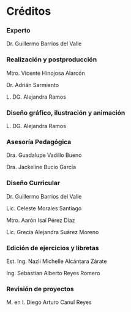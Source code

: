 # Créditos {.unnumbered}


### Experto 

Dr. Guillermo Barrios del Valle

### Realización y postproducción  

Mtro. Vicente Hinojosa Alarcón

Dr. Adrián Sarmiento

L. DG. Alejandra Ramos


### Diseño gráfico, ilustración y animación

L. DG. Alejandra Ramos

### Asesoría Pedagógica

Dra. Guadalupe Vadillo Bueno

Dra. Jackeline Bucio García


### Diseño Curricular

Dr. Guillermo Barrios del Valle

Lic. Celeste Morales Santiago

Mtro. Aarón Isaí Pérez Díaz

Lic. Grecia Alejandra Suárez Moreno


### Edición de ejercicios y libretas



Est. Ing. Nazli Michelle Alcántara Zárate

Ing. Sebastian Alberto Reyes Romero

### Revisión de proyectos


M. en I. Diego Arturo Canul Reyes

